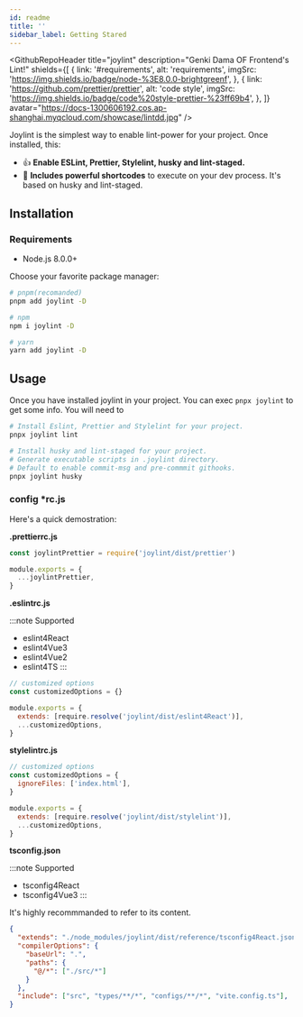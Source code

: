 ```yaml
---
id: readme
title: ''
sidebar_label: Getting Stared
---
```



<GithubRepoHeader
  title="joylint"
  description="Genki Dama OF Frontend's Lint!"
  shields={[
    {
      link: '#requirements',
      alt: 'requirements',
      imgSrc: 'https://img.shields.io/badge/node-%3E8.0.0-brightgreenf',
    },
    {
      link: 'https://github.com/prettier/prettier',
      alt: 'code style',
      imgSrc: 'https://img.shields.io/badge/code%20style-prettier-%23ff69b4',
    },
  ]}
  avatar="https://docs-1300606192.cos.ap-shanghai.myqcloud.com/showcase/lintdd.jpg"
/>

<!-- -->

Joylint is the simplest way to enable lint-power for your project. Once installed, this:

- 👍 **Enable ESLint, Prettier, Stylelint, husky and lint-staged.**
- 🥰 **Includes powerful shortcodes** to execute on your dev process. It's based on husky and lint-staged.


## Installation

### Requirements

- Node.js 8.0.0+

Choose your favorite package manager:

```bash
# pnpm(recomanded)
pnpm add joylint -D

# npm
npm i joylint -D

# yarn
yarn add joylint -D
```

## Usage

Once you have installed joylint in your project. You can exec `pnpx joylint` to get some info. You will need to

```bash
# Install Eslint, Prettier and Stylelint for your project.
pnpx joylint lint

# Install husky and lint-staged for your project.
# Generate executable scripts in .joylint directory.
# Default to enable commit-msg and pre-commmit githooks.
pnpx joylint husky
```

### config *rc.js

Here's a quick demostration:

**.prettierrc.js**

```js
const joylintPrettier = require('joylint/dist/prettier')

module.exports = {
  ...joylintPrettier,
}
```

**.eslintrc.js**

:::note Supported
- eslint4React
- eslint4Vue3
- eslint4Vue2
- eslint4TS
:::

```js
// customized options
const customizedOptions = {}

module.exports = {
  extends: [require.resolve('joylint/dist/eslint4React')],
  ...customizedOptions,
}
```

**stylelintrc.js**

```js
// customized options
const customizedOptions = {
  ignoreFiles: ['index.html'],
}

module.exports = {
  extends: [require.resolve('joylint/dist/stylelint')],
  ...customizedOptions,
}
```

**tsconfig.json**

:::note Supported
- tsconfig4React
- tsconfig4Vue3
:::

It's highly recommmanded to refer to its content.

```json
{
  "extends": "./node_modules/joylint/dist/reference/tsconfig4React.json",
  "compilerOptions": {
    "baseUrl": ".",
    "paths": {
      "@/*": ["./src/*"]
    }
  },
  "include": ["src", "types/**/*", "configs/**/*", "vite.config.ts"],
}
```
